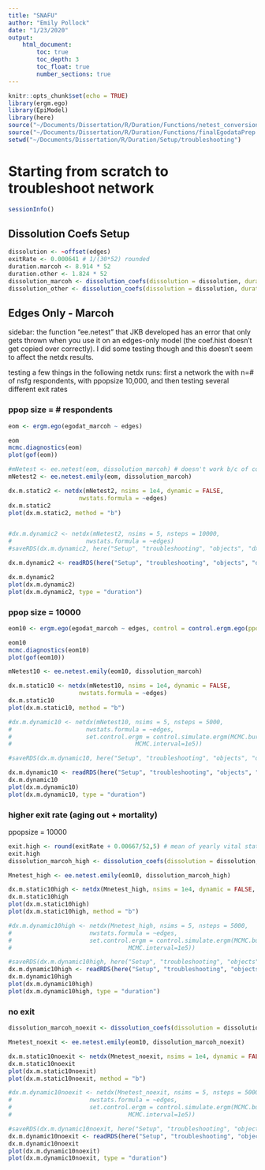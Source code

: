 ```yaml
---
title: "SNAFU"
author: "Emily Pollock"
date: "1/23/2020"
output:
    html_document:
        toc: true
        toc_depth: 3
        toc_float: true
        number_sections: true
---
```


```r
knitr::opts_chunk$set(echo = TRUE)
library(ergm.ego)
library(EpiModel)
library(here)
source("~/Documents/Dissertation/R/Duration/Functions/netest_conversion.R")
source("~/Documents/Dissertation/R/Duration/Functions/finalEgodataPrep.R")
setwd("~/Documents/Dissertation/R/Duration/Setup/troubleshooting")
```

# Starting from scratch to troubleshoot network 
```r
sessionInfo()
```


## Dissolution Coefs Setup
```r
dissolution <- ~offset(edges)
exitRate <- 0.000641 # 1/(30*52) rounded
duration.marcoh <- 8.914 * 52
duration.other <- 1.824 * 52
dissolution_marcoh <- dissolution_coefs(dissolution = dissolution, duration = duration.marcoh, d.rate = exitRate)
dissolution_other <- dissolution_coefs(dissolution = dissolution, duration = duration.other, d.rate = exitRate)
```

## Edges Only - Marcoh  

sidebar: the function "ee.netest" that JKB developed has an error that only gets thrown when you use it on an edges-only model (the coef.hist doesn't get copied over correctly). I did some testing though and this doesn't seem to affect the netdx results.  

testing a few things in the following netdx runs: first a network the with n=# of nsfg respondents, with ppopsize 10,000, and then testing several different exit rates  

### ppop size = # respondents 
```r
eom <- ergm.ego(egodat_marcoh ~ edges)

eom 
mcmc.diagnostics(eom)
plot(gof(eom))

#mNetest <- ee.netest(eom, dissolution_marcoh) # doesn't work b/c of coef.hist error 
mNetest2 <- ee.netest.emily(eom, dissolution_marcoh)

dx.m.static2 <- netdx(mNetest2, nsims = 1e4, dynamic = FALSE,
                    nwstats.formula = ~edges)
dx.m.static2
plot(dx.m.static2, method = "b")


#dx.m.dynamic2 <- netdx(mNetest2, nsims = 5, nsteps = 10000,
#                     nwstats.formula = ~edges)
#saveRDS(dx.m.dynamic2, here("Setup", "troubleshooting", "objects", "dx-m-dynamic.rds"))

dx.m.dynamic2 <- readRDS(here("Setup", "troubleshooting", "objects", "dx-m-dynamic.rds"))

dx.m.dynamic2
plot(dx.m.dynamic2)
plot(dx.m.dynamic2, type = "duration")
```

### ppop size = 10000
```r
eom10 <- ergm.ego(egodat_marcoh ~ edges, control = control.ergm.ego(ppopsize = 10000))

eom10
mcmc.diagnostics(eom10)
plot(gof(eom10))

mNetest10 <- ee.netest.emily(eom10, dissolution_marcoh)

dx.m.static10 <- netdx(mNetest10, nsims = 1e4, dynamic = FALSE,
                    nwstats.formula = ~edges)
dx.m.static10
plot(dx.m.static10, method = "b")

#dx.m.dynamic10 <- netdx(mNetest10, nsims = 5, nsteps = 5000,
#                     nwstats.formula = ~edges, 
#                     set.control.ergm = control.simulate.ergm(MCMC.burnin=1e6, 
#						            MCMC.interval=1e5))

#saveRDS(dx.m.dynamic10, here("Setup", "troubleshooting", "objects", "dx-m-dynamic10.rds"))

dx.m.dynamic10 <- readRDS(here("Setup", "troubleshooting", "objects", "dx-m-dynamic10.rds"))
dx.m.dynamic10
plot(dx.m.dynamic10)
plot(dx.m.dynamic10, type = "duration")
```

### higher exit rate (aging out + mortality)  
ppopsize = 10000  
```r
exit.high <- round(exitRate + 0.00667/52,5) # mean of yearly vital statistics (used in simulation parameters)
exit.high
dissolution_marcoh_high <- dissolution_coefs(dissolution = dissolution, d.rate = exit.high, duration = duration.marcoh)

Mnetest_high <- ee.netest.emily(eom10, dissolution_marcoh_high)

dx.m.static10high <- netdx(Mnetest_high, nsims = 1e4, dynamic = FALSE, nwstats.formula = ~edges)
dx.m.static10high
plot(dx.m.static10high)
plot(dx.m.static10high, method = "b")

#dx.m.dynamic10high <- netdx(Mnetest_high, nsims = 5, nsteps = 5000,
#                      nwstats.formula = ~edges, 
#                      set.control.ergm = control.simulate.ergm(MCMC.burnin=1e6, 
#						          MCMC.interval=1e5))

#saveRDS(dx.m.dynamic10high, here("Setup", "troubleshooting", "objects", "dx-m-dynamic10high.rds"))
dx.m.dynamic10high <- readRDS(here("Setup", "troubleshooting", "objects", "dx-m-dynamic10high.rds"))
dx.m.dynamic10high
plot(dx.m.dynamic10high)
plot(dx.m.dynamic10high, type = "duration")
```

### no exit  

```r
dissolution_marcoh_noexit <- dissolution_coefs(dissolution = dissolution, d.rate = 0, duration = duration.marcoh)

Mnetest_noexit <- ee.netest.emily(eom10, dissolution_marcoh_noexit)

dx.m.static10noexit <- netdx(Mnetest_noexit, nsims = 1e4, dynamic = FALSE, nwstats.formula = ~edges)
dx.m.static10noexit
plot(dx.m.static10noexit)
plot(dx.m.static10noexit, method = "b")

#dx.m.dynamic10noexit <- netdx(Mnetest_noexit, nsims = 5, nsteps = 5000,
#                      nwstats.formula = ~edges, 
#                      set.control.ergm = control.simulate.ergm(MCMC.burnin=1e6, #
#						          MCMC.interval=1e5))

#saveRDS(dx.m.dynamic10noexit, here("Setup", "troubleshooting", "objects", "dx-m-dynamic10noexit.rds"))
dx.m.dynamic10noexit <- readRDS(here("Setup", "troubleshooting", "objects", "dx-m-dynamic10noexit.rds"))
dx.m.dynamic10noexit
plot(dx.m.dynamic10noexit)
plot(dx.m.dynamic10noexit, type = "duration")
```
